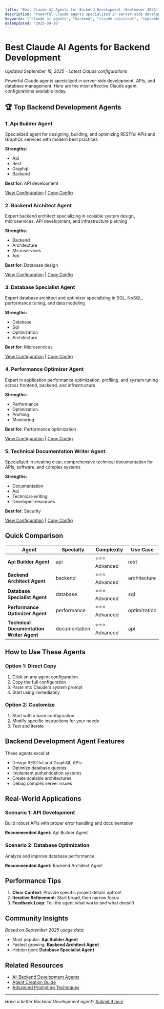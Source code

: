 ```yaml
---
title: "Best Claude AI Agents for Backend Development (September 2025)"
description: "Powerful Claude agents specialized in server-side development, APIs, and database management. Compare and choose the perfect Claude agent configuration for your needs."
keywords: ["claude ai agents", "backend", "claude assistant", "september 2025", "ai configuration"]
dateUpdated: "2025-09-18"
---
```


# Best Claude AI Agents for Backend Development

*Updated September 18, 2025 - Latest Claude configurations*

Powerful Claude agents specialized in server-side development, APIs, and database management. Here are the most effective Claude agent configurations available today.

## 🏆 Top Backend Development Agents


### 1. Api Builder Agent

Specialized agent for designing, building, and optimizing RESTful APIs and GraphQL services with modern best practices

**Strengths:**
- Api
- Rest
- Graphql
- Backend

**Best for:** API development

[View Configuration](/agents/api-builder-agent) | [Copy Config](javascript:void(0))


### 2. Backend Architect Agent

Expert backend architect specializing in scalable system design, microservices, API development, and infrastructure planning

**Strengths:**
- Backend
- Architecture
- Microservices
- Api

**Best for:** Database design

[View Configuration](/agents/backend-architect-agent) | [Copy Config](javascript:void(0))


### 3. Database Specialist Agent

Expert database architect and optimizer specializing in SQL, NoSQL, performance tuning, and data modeling

**Strengths:**
- Database
- Sql
- Optimization
- Architecture

**Best for:** Microservices

[View Configuration](/agents/database-specialist-agent) | [Copy Config](javascript:void(0))


### 4. Performance Optimizer Agent

Expert in application performance optimization, profiling, and system tuning across frontend, backend, and infrastructure

**Strengths:**
- Performance
- Optimization
- Profiling
- Monitoring

**Best for:** Performance optimization

[View Configuration](/agents/performance-optimizer-agent) | [Copy Config](javascript:void(0))


### 5. Technical Documentation Writer Agent

Specialized in creating clear, comprehensive technical documentation for APIs, software, and complex systems

**Strengths:**
- Documentation
- Api
- Technical-writing
- Developer-resources

**Best for:** Security

[View Configuration](/agents/technical-documentation-writer-agent) | [Copy Config](javascript:void(0))


## Quick Comparison

| Agent | Specialty | Complexity | Use Case |
|-------|-----------|------------|----------|
| **Api Builder Agent** | api | ⭐⭐⭐ Advanced | rest |
| **Backend Architect Agent** | backend | ⭐⭐⭐ Advanced | architecture |
| **Database Specialist Agent** | database | ⭐⭐⭐ Advanced | sql |
| **Performance Optimizer Agent** | performance | ⭐⭐⭐ Advanced | optimization |
| **Technical Documentation Writer Agent** | documentation | ⭐⭐⭐ Advanced | api |

## How to Use These Agents

### Option 1: Direct Copy
1. Click on any agent configuration
2. Copy the full configuration
3. Paste into Claude's system prompt
4. Start using immediately

### Option 2: Customize
1. Start with a base configuration
2. Modify specific instructions for your needs
3. Test and iterate

## Backend Development Agent Features

These agents excel at:
- Design RESTful and GraphQL APIs
- Optimize database queries
- Implement authentication systems
- Create scalable architectures
- Debug complex server issues

## Real-World Applications

### Scenario 1: API Development
Build robust APIs with proper error handling and documentation

**Recommended Agent:** Api Builder Agent

### Scenario 2: Database Optimization
Analyze and improve database performance

**Recommended Agent:** Backend Architect Agent

## Performance Tips

1. **Clear Context**: Provide specific project details upfront
2. **Iterative Refinement**: Start broad, then narrow focus
3. **Feedback Loop**: Tell the agent what works and what doesn't

## Community Insights

*Based on September 2025 usage data:*
- Most popular: **Api Builder Agent**
- Fastest growing: **Backend Architect Agent**
- Hidden gem: **Database Specialist Agent**

## Related Resources

- [All Backend Development Agents](/agents?filter=backend)
- [Agent Creation Guide](/tutorials/create-claude-agent)
- [Advanced Prompting Techniques](/guides/advanced-prompting-2025)

---

*Have a better Backend Development agent? [Submit it here](/submit)*
